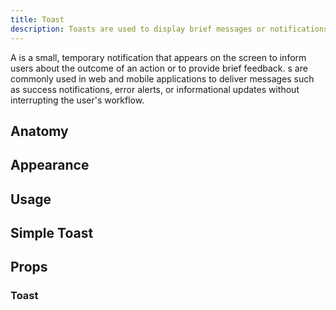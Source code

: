 ```yaml
---
title: Toast
description: Toasts are used to display brief messages or notifications that appear temporarily on the screen.
---
```


A is a small, temporary notification that appears on the screen to inform users about the outcome of an action or to provide brief feedback. s are commonly used in web and mobile applications to deliver messages such as success notifications, error alerts, or informational updates without interrupting the user's workflow.

## Anatomy

## Appearance

## Usage

## Simple Toast

## Props

### Toast
